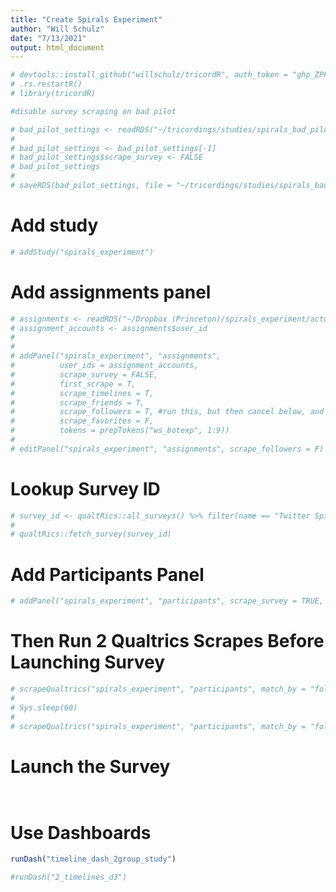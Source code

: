 ```yaml
---
title: "Create Spirals Experiment"
author: "Will Schulz"
date: "7/13/2021"
output: html_document
---
```


```r
# devtools::install_github("willschulz/tricordR", auth_token = "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")
# .rs.restartR()
# library(tricordR)

```


```r

#disable survey scraping on bad pilot

# bad_pilot_settings <- readRDS("~/tricordings/studies/spirals_bad_pilot/participants/scrape_settings.rds")
# 
# bad_pilot_settings <- bad_pilot_settings[-1]
# bad_pilot_settings$scrape_survey <- FALSE
# bad_pilot_settings
# 
# saveRDS(bad_pilot_settings, file = "~/tricordings/studies/spirals_bad_pilot/participants/scrape_settings.rds")
```


# Add study

```r
# addStudy("spirals_experiment")
```


# Add assignments panel

```r

# assignments <- readRDS("~/Dropbox (Princeton)/spirals_experiment/actual_launch/treatment_selection/final_assignments.rds")
# assignment_accounts <- assignments$user_id
# 
# 
# addPanel("spirals_experiment", "assignments",
#          user_ids = assignment_accounts,
#          scrape_survey = FALSE,
#          first_scrape = T,
#          scrape_timelines = T,
#          scrape_friends = T,
#          scrape_followers = T, #run this, but then cancel below, and scrape a couple of times with qualtrics fetch
#          scrape_favorites = F,
#          tokens = prepTokens("ws_botexp", 1:9))
# 
# editPanel("spirals_experiment", "assignments", scrape_followers = F) #daily scrapes would interfere with matching system

```




# Lookup Survey ID

```r
# survey_id <- qualtRics::all_surveys() %>% filter(name == "Twitter Spirals Recruitment Encouragement") %>% pull(id)
# 
# qualtRics::fetch_survey(survey_id)
```

# Add Participants Panel

```r
# addPanel("spirals_experiment", "participants", scrape_survey = TRUE, qualtrics_survey_id = survey_id, scrape_timelines = T, scrape_friends = T, scrape_followers = T, scrape_favorites = F)

```

# Then Run 2 Qualtrics Scrapes Before Launching Survey

```r
# scrapeQualtrics("spirals_experiment", "participants", match_by = "follow3", assignment_panel = "assignments", treatment_tokens = prepTokens("ws_botexp"), participant_tokens = prepTokens("ws_botexp"))
# 
# Sys.sleep(60)
# 
# scrapeQualtrics("spirals_experiment", "participants", match_by = "follow3", assignment_panel = "assignments", treatment_tokens = prepTokens("ws_botexp"), participant_tokens = prepTokens("ws_botexp"))
```

# Launch the Survey

```r


```


```r


```


# Use Dashboards

```r
runDash("timeline_dash_2group_study")

#runDash("2_timelines_d3")

```


```r


```


